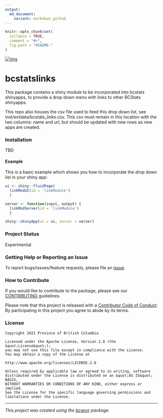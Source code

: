 ```yaml
---
output:
  md_document:
    variant: markdown_github
---
```


```r
knitr::opts_chunk$set(
  collapse = TRUE,
  comment = "#>",
  fig.path = "README-"
)
```

[![img](https://img.shields.io/badge/Lifecycle-Experimental-339999)](https://github.com/bcgov/repomountie/blob/master/doc/lifecycle-badges.md)

# bcstatslinks

This package contains a shiny module to be incorporated into bcstats shinyapps, 
to provide a drop down menu with links to other BCStats shinyapps. 

This repo also houses the csv file used to feed this drop down list, see inst/extdata/bcstats_links.csv. This csv must remain in this location with the two columns: name and url, but should be updated with new rows as new apps are created.

### Installation

TBD

#### Example

This is a basic example which shows you how to incorporate the drop down list in your shiny app:

```r
ui <- shiny::fluidPage(
  linkModUI(id = 'linkModule')
  )

server <- function(input, output) { 
  linkModServer(id = 'linkModule')
  }

shiny::shinyApp(ui = ui, server = server)
```

### Project Status

Experimental

### Getting Help or Reporting an Issue

To report bugs/issues/feature requests, please file an [issue](https://github.com/bcgov/bcstatslinks/issues/).

### How to Contribute

If you would like to contribute to the package, please see our 
[CONTRIBUTING](CONTRIBUTING.md) guidelines.

Please note that this project is released with a [Contributor Code of Conduct](CODE_OF_CONDUCT.md). By participating in this project you agree to abide by its terms.

### License

```
Copyright 2021 Province of British Columbia

Licensed under the Apache License, Version 2.0 (the &quot;License&quot;);
you may not use this file except in compliance with the License.
You may obtain a copy of the License at

http://www.apache.org/licenses/LICENSE-2.0

Unless required by applicable law or agreed to in writing, software distributed under the License is distributed on an &quot;AS IS&quot; BASIS,
WITHOUT WARRANTIES OR CONDITIONS OF ANY KIND, either express or implied.
See the License for the specific language governing permissions and limitations under the License.
```

---
*This project was created using the [bcgovr](https://github.com/bcgov/bcgovr) package.* 
